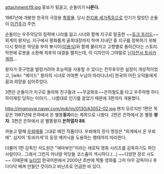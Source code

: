 attachment:f9.jpg
뚱보가 뒹굴고, 순돌이가 '''나른다.'''

1987년에 개봉한 한국의 극장용 [[특촬물]]. 당시 [[한지붕 세가족]]등으로 인기가 많았던 순돌이 [[이건주]]가 주연.

순돌이는 우주악당의 침략에 나라를 잃고 시녀와 함께 지구로 탈출한 ~~[[듀크 프리드]]~~외계의 왕자님. 지구에서 평화롭게 골목대장까지 하며 지내던 중 지구를 정복하기 위해 다시 찾아온 악당을 부하 뽀식이([[이용식]])와 함께 물리치고 고향별로 돌아간다는 스토리. 막판에 로봇을 소환해 최후의 대결을 펼치는데, 이 디자인이 그야말로 [[닌자전사 토비카게]]의...

왕자가 콧구멍을 벌렁거려야 초능력을 사용할 수 있다는 전무후무한 설정이 개성적이었고, [wiki: "메이드" 왕자의 시녀로 어여쁜 누님이 따라다녀서] 한국의 어린 오덕들에게 꿈과 희망을 심어주었다.   

3편은 순돌이가 지구로 돌아와 친구들과 ~~무궁화호~~은하철도를 타고 우주여행 하다 하이재킹 당하는 이야기... 나름대로 인기를 끌었기 때문에 3편까지 개봉했다. 

http://imgmovie.naver.com/mdi/mi/0130/A3052-02.jpg
왠지 모르지만 1편은 똑같은 1987년에 은하에서 온 별똥'''동자'''라는 제목으로 나왔다. 2편은 은하에서 온 별똥 '''왕자'''. 3편은 은하에서 온 별똥왕자 '''은하열차 88'''.

까놓고 말해 [[우뢰매]]를 그대로 베낀 작품이다. 우뢰매의 정식 명칭은 "외계에서 온 우뢰매". 심지어 '토비카게'의 등장 메카닉을 도용하는 행태까지 따라한다. 

더불어 1편 감독인 석도원은 "애마부인"이라는 에로틱 영화 시리즈를 감독하기도 하던 사람이다...그래서 그런지 마녀랑 악당들 코스츔이 섹시하다.(...) ~~다양한 장르 시도~~ 이때문에 [[뉴타입]] 한국어판에서 2000년 초반에 짝퉁 영화를 그저 아무 감독이나 후다다닥 베껴 만들던 것이라고 비난조로 언급한 바 있다.

